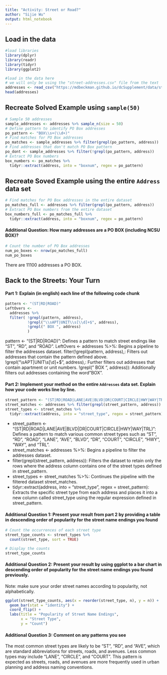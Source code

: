 ```yaml
---
title: "Activity: Street or Road?"
author: "Sijie Wu"
output: html_notebook
---
```


## Load in the data

```r
#load libraries 
library(dplyr)
library(readr)
library(tidyr)
library(ggplot2)

#load in the data here 
# we will only be using the "street-addresses.csv" file from the text
addresses <- read_csv("https://mdbeckman.github.io/dcSupplement/data/street-addresses.csv")
head(addresses)
```

## Recreate Solved Example using `sample(50)`

```r
# Sample 50 addresses
sample_addresses <- addresses %>% sample_n(size = 50)
# Define pattern to identify PO Box addresses
po_pattern <- "BOX\\s+(\\d+)"
# Find matches for PO Box addresses
po_matches <- sample_addresses %>% filter(grepl(po_pattern, address))
# Find addresses that don't match PO Box pattern
po_dont <- sample_addresses %>% filter(!grepl(po_pattern, address))
# Extract PO Box numbers
box_numbers <- po_matches %>%
  tidyr::extract(address, into = "boxnum", regex = po_pattern)
```

## Recreate Soved Example using the entire `Address` data set

```r
# Find matches for PO Box addresses in the entire dataset
po_matches_full <- addresses %>% filter(grepl(po_pattern, address))
# Extract PO Box numbers from the entire dataset
box_numbers_full <- po_matches_full %>%
  tidyr::extract(address, into = "boxnum", regex = po_pattern)
```

#### Additional Question: How many addresses are a PO BOX (including NCSU BOX)? 

```r
# Count the number of PO Box addresses
num_po_boxes <- nrow(po_matches_full)
num_po_boxes
```

There are 11100 addresses a PO BOX.

## Back to the Streets: Your Turn

#### Part 1: Explain (in english) each line of the following code chunk

```r
pattern <- "(ST|RD|ROAD)"
LeftOvers <-
  addresses %>% 
  filter( !grepl(pattern, address),
          !grepl("\\sAPT|UNIT\\s[\\d]+$", address),
          !grepl(" BOX ", address)
          )
```

pattern <- "(ST|RD|ROAD)": Defines a pattern to match street endings like "ST", "RD", and "ROAD".
LeftOvers <- addresses %>%: Begins a pipeline to filter the addresses dataset.
filter(!grepl(pattern, address),: Filters out addresses that contain the pattern defined above.
!grepl("\\sAPT|UNIT\\s[\\d]+$", address),: Further filters out addresses that contain apartment or unit numbers.
!grepl(" BOX ", address)): Additionally filters out addresses containing the word "BOX".


#### Part 2: Implement your method on the entire `Addresses` data set. Explain how your code works line by line.

```r
street_pattern <- "(ST|RD|ROAD|LANE|AVE|BLVD|DR|COURT|CIRCLE|HWY|WAY|TRL)"
street_matches <- addresses %>% filter(grepl(street_pattern, address))
street_types <- street_matches %>%
  tidyr::extract(address, into = "street_type", regex = street_pattern)
```

- street_pattern <- "(ST|RD|ROAD|LANE|AVE|BLVD|DR|COURT|CIRCLE|HWY|WAY|TRL)": Defines a pattern to match various common street types such as "ST", "RD", "ROAD", "LANE", "AVE", "BLVD", "DR", "COURT", "CIRCLE", "HWY", "WAY", and "TRL".
- street_matches <- addresses %>%: Begins a pipeline to filter the addresses dataset.
- filter(grepl(street_pattern, address)): Filters the dataset to retain only the rows where the address column contains one of the street types defined in street_pattern.
- street_types <- street_matches %>%: Continues the pipeline with the filtered dataset street_matches.
- tidyr::extract(address, into = "street_type", regex = street_pattern): Extracts the specific street type from each address and places it into a new column called street_type using the regular expression defined in street_pattern.

#### Additional Question 1: Present your result from part 2 by providing a table in descending order of popularity for the street name endings you found

```r
# Count the occurrences of each street type
street_type_counts <- street_types %>%
  count(street_type, sort = TRUE)

# Display the counts
street_type_counts
```
#### Additional Question 2: Present your result by using ggplot to a bar chart in descending order of popularity for the street name endings you found previously.

Note: make sure your order street names according to popularity, not alphabetically.

```r
ggplot(street_type_counts, aes(x = reorder(street_type, n), y = n)) +
  geom_bar(stat = "identity") +
  coord_flip() +
  labs(title = "Popularity of Street Name Endings",
       x = "Street Type",
       y = "Count")
```

#### Additional Question 3: Comment on any patterns you see

The most common street types are likely to be "ST", "RD", and "AVE", which are standard abbreviations for streets, roads, and avenues. Less common types may include "LANE", "CIRCLE", and "COURT". This pattern is expected as streets, roads, and avenues are more frequently used in urban planning and address naming conventions.
